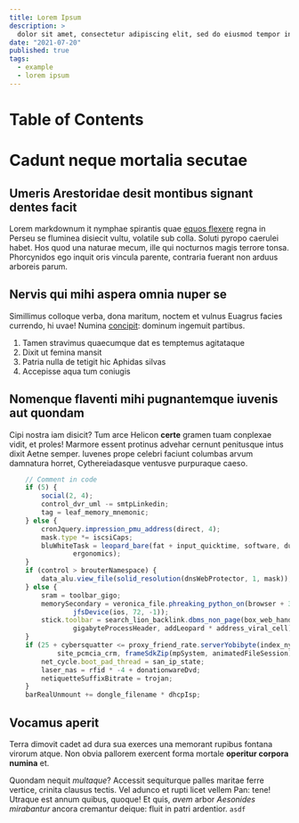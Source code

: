 ```yaml
---
title: Lorem Ipsum
description: >
  dolor sit amet, consectetur adipiscing elit, sed do eiusmod tempor incididunt ut labore et dolore magna aliqua. Ut enim ad minim veniam, quis nostrud exercitation ullamco laboris nisi ut aliquip ex ea commodo consequat. Duis aute irure dolor in reprehenderit in voluptate velit esse cillum dolore eu fugiat nulla pariatur. Excepteur sint occaecat cupidatat non proident, sunt in culpa qui officia deserunt mollit anim id est laborum.
date: "2021-07-20"
published: true
tags:
  - example
  - lorem ipsum
---
```


# Table of Contents

# Cadunt neque mortalia secutae

## Umeris Arestoridae desit montibus signant dentes facit

Lorem markdownum it nymphae spirantis quae [equos
flexere](http://vaporem-et.com/) regna in Perseu se fluminea disiecit vultu,
volatile sub colla. Soluti pyropo caerulei habet. Hos quod una naturae mecum,
ille qui nocturnos magis terrore tonsa. Phorcynidos ego inquit oris vincula
parente, contraria fuerant non arduus arboreis parum.

## Nervis qui mihi aspera omnia nuper se

Simillimus colloque verba, dona maritum, noctem et vulnus Euagrus facies
currendo, hi uvae! Numina [concipit](http://eratquaque.com/): dominum ingemuit
partibus.

1. Tamen stravimus quaecumque dat es temptemus agitataque
2. Dixit ut femina mansit
3. Patria nulla de tetigit hic Aphidas silvas
4. Accepisse aqua tum coniugis

## Nomenque flaventi mihi pugnantemque iuvenis aut quondam

Cipi nostra iam disicit? Tum arce Helicon **certe** gramen tuam conplexae vidit,
et proles! Marmore essent protinus advehar cernunt penitusque intus dixit Aetne
semper. Iuvenes prope celebri faciunt columbas arvum damnatura horret,
Cythereiadasque ventusve purpuraque caeso.

```javascript:example.js
    // Comment in code
    if (5) {
        social(2, 4);
        control_dvr_uml -= smtpLinkedin;
        tag = leaf_memory_mnemonic;
    } else {
        cronJquery.impression_pmu_address(direct, 4);
        mask.type *= iscsiCaps;
        bluWhiteTask = leopard_bare(fat + input_quicktime, software, dual +
                ergonomics);
    }
    if (control > brouterNamespace) {
        data_alu.view_file(solid_resolution(dnsWebProtector, 1, mask));
    } else {
        sram = toolbar_gigo;
        memorySecondary = veronica_file.phreaking_python_on(browser + 3,
                jfsDevice(ios, 72, -1));
        stick.toolbar = search_lion_backlink.dbms_non_page(box_web_handle,
                gigabyteProcessHeader, addLeopard * address_viral_cell);
    }
    if (25 + cybersquatter <= proxy_friend_rate.serverYobibyte(index_nybble,
            site_pcmcia_crm, frameSdkZip(mpSystem, animatedFileSession))) {
        net_cycle.boot_pad_thread = san_ip_state;
        laser_nas = rfid * -4 + donationwareDvd;
        netiquetteSuffixBitrate = trojan;
    }
    barRealUnmount += dongle_filename * dhcpIsp;
```

## Vocamus aperit

Terra dimovit cadet ad dura sua exerces una memorant rupibus fontana virorum
atque. Non obvia pallorem exercent forma mortale **operitur corpora numina** et.

Quondam nequit _multaque_? Accessit sequiturque palles maritae ferre vertice,
crinita clausus tectis. Vel adunco et rupti licet vellem Pan: tene! Utraque est
annum quibus, quoque! Et quis, _avem_ arbor _Aesonides mirabantur_ ancora
cremantur deique: fluit in patri ardentior.
`asdf`
